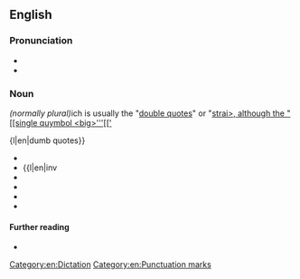 {{also|quotation-mark}}
==English==

===Pronunciation===
* {{IPA|en|/kwəʊˈteiʃn̩ mɑɹk/}}
* {{audio|en|LL-Q1860 (eng)-Back ache-quotation mark.wav|Audio}}

===Noun===
{{en-noun}} ''(normally plural)''ich is usually the "[[double quotes]]" or "[[strai>, although the "[[single quymbol <big>'''[[']] 



{l|en|dumb quotes}}
* {{l|en|guillemet}}
* {{l|en|inv
* {{l|en|ironic quotes}}
* {{l|en|smart quotes}}
* {{l|en|straight quote}}
* {{l|mul|〃|ditto mark}}

====Further reading====
* {{pedialite}}

{{punctuation}}

[[Category:en:Dictation]]
[[Category:en:Punctuation marks]]